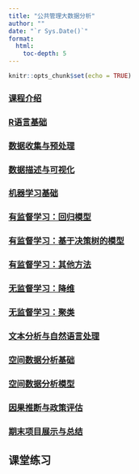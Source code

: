 ```yaml
---
title: "公共管理大数据分析"
author: ""
date: "`r Sys.Date()`"
format: 
  html:
    toc-depth: 5
---
```


```r
knitr::opts_chunk$set(echo = TRUE)
```

  
### [课程介绍](./intro/introduction.html)
### [R语言基础](./basics/rbasics.html)
### [数据收集与预处理](./dataclean/dataclean.html)  
### [数据描述与可视化](./visualization/visualization.html)  
### [机器学习基础](./machlearn/mlbasics.html)  
### [有监督学习：回归模型](./machlearn/regression.html)  
### [有监督学习：基于决策树的模型](./machlearn/mltrees.html)  
### [有监督学习：其他方法](.)  
### [无监督学习：降维](.)  
### [无监督学习：聚类](.)  
### [文本分析与自然语言处理](.)  
### [空间数据分析基础](./spatial/spatialdata.html)
### [空间数据分析模型](./spatial/spatialmodels.html)
### [因果推断与政策评估](.)
### [期末项目展示与总结](.)
  
## 课堂练习  

